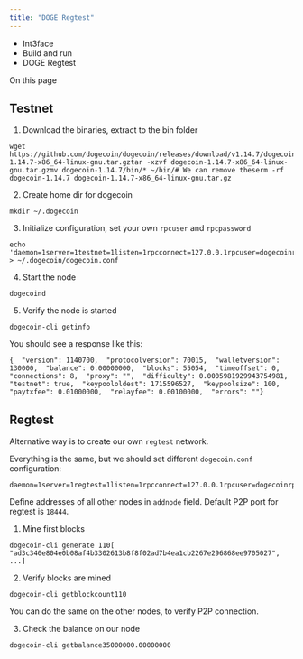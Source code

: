 ```yaml
---
title: "DOGE Regtest"
---
```


* Int3face
* Build and run
* DOGE Regtest

On this page

## Testnet[​](#testnet "Direct link to Testnet")

1. Download the binaries, extract to the bin folder

```
wget https://github.com/dogecoin/dogecoin/releases/download/v1.14.7/dogecoin-1.14.7-x86_64-linux-gnu.tar.gztar -xzvf dogecoin-1.14.7-x86_64-linux-gnu.tar.gzmv dogecoin-1.14.7/bin/* ~/bin/# We can remove theserm -rf dogecoin-1.14.7 dogecoin-1.14.7-x86_64-linux-gnu.tar.gz
```

2. Create home dir for dogecoin

```
mkdir ~/.dogecoin
```

3. Initialize configuration, set your own `rpcuser` and `rpcpassword`

```
echo 'daemon=1server=1testnet=1listen=1rpcconnect=127.0.0.1rpcuser=dogecoinrpcrpcpassword=CCwXB6IxXcYMlBd6w812yfmiahxYBnlR0KLlvMIjgOrGq9eqgj9WmdeTCSDVo4w9paytxfee=0.01' > ~/.dogecoin/dogecoin.conf
```

4. Start the node

```
dogecoind
```

5. Verify the node is started

```
dogecoin-cli getinfo
```

You should see a response like this:

```
{  "version": 1140700,  "protocolversion": 70015,  "walletversion": 130000,  "balance": 0.00000000,  "blocks": 55054,  "timeoffset": 0,  "connections": 8,  "proxy": "",  "difficulty": 0.0005981929943754981,  "testnet": true,  "keypoololdest": 1715596527,  "keypoolsize": 100,  "paytxfee": 0.01000000,  "relayfee": 0.00100000,  "errors": ""}
```

## Regtest[​](#regtest "Direct link to Regtest")

Alternative way is to create our own `regtest` network.

Everything is the same, but we should set different `dogecoin.conf` configuration:

```
daemon=1server=1regtest=1listen=1rpcconnect=127.0.0.1rpcuser=dogecoinrpcrpcpassword=CCwXB6IxXcYMlBd6w812yfmiahxYBnlR0KLlvMIjgOrGq9eqgj9WmdeTCSDVo4w9paytxfee=0.01addnode=...addnode=...
```

Define addresses of all other nodes in `addnode` field. Default P2P port for regtest is `18444`.

1. Mine first blocks

```
dogecoin-cli generate 110[  "ad3c340e804e0b08af4b3302613b8f8f02ad7b4ea1cb2267e296868ee9705027",  ...]
```

2. Verify blocks are mined

```
dogecoin-cli getblockcount110
```

You can do the same on the other nodes, to verify P2P connection.

3. Check the balance on our node

```
dogecoin-cli getbalance35000000.00000000
```
